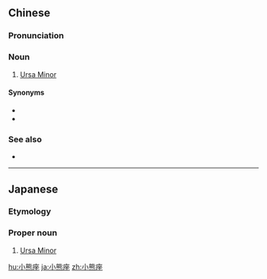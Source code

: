 ==Chinese==
{{zh-forms}}

===Pronunciation===
{{zh-pron
|m=xiǎoxióngzuò
|mn=Sió-hîm-chō
|cat=n
}}

===Noun===
{{zh-noun}}

# [[Ursa Minor]]

====Synonyms====
* {{zh-l|小熊星座}}
* {{zh-l|熊仔座}}

===See also===
* {{zh-l|大熊座}}

----

==Japanese==
{{ja-kanjitab|こ|くま|ざ|k2=ぐま|r=y|yomi=y}}

===Etymology===
{{prefix|lang=ja|小|tr1=ko-|t1=small|熊|tr2=kuma|tr=bear|sort=こぐまざ}}{{suffix|lang=ja||座|tr2=-za|t2=constellation|sort=こぐまざ}}

===Proper noun===
{{ja-pos|proper|こぐまざ}}

# {{lb|ja|constellation|sort=こぐまざ}} [[Ursa Minor]]

[[hu:小熊座]]
[[ja:小熊座]]
[[zh:小熊座]]